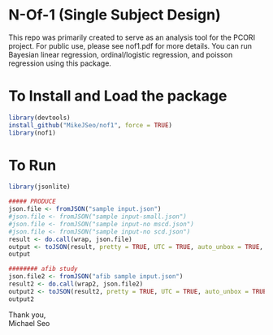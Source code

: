 # N-Of-1 (Single Subject Design)

This repo was primarily created to serve as an analysis tool for the PCORI project. For public use, please see nof1.pdf for more details. You can run Bayesian linear regression, ordinal/logistic regression, and poisson regression using this package.

# To Install and Load the package

```r
library(devtools)
install_github("MikeJSeo/nof1", force = TRUE)
library(nof1)
```

# To Run

```r
library(jsonlite)

##### PRODUCE
json.file <- fromJSON("sample input.json")
#json.file <- fromJSON("sample input-small.json")
#json.file <- fromJSON("sample input-no mscd.json")
#json.file <- fromJSON("sample input-no scd.json")
result <- do.call(wrap, json.file)
output <- toJSON(result, pretty = TRUE, UTC = TRUE, auto_unbox = TRUE, na = NULL)
output

######## afib study
json.file2 <- fromJSON("afib sample input.json")
result2 <- do.call(wrap2, json.file2)
output2 <- toJSON(result2, pretty = TRUE, UTC = TRUE, auto_unbox = TRUE, na = NULL)
output2
```

Thank you,    
Michael Seo
